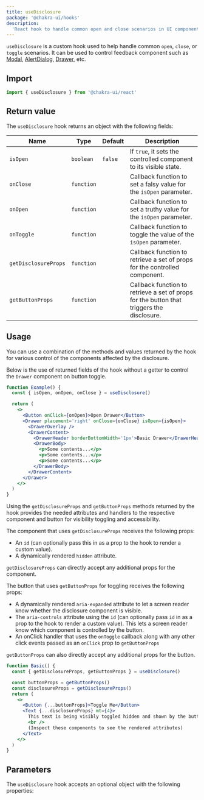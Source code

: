 ---
title: useDisclosure
package: '@chakra-ui/hooks'
description:
  'React hook to handle common open and close scenarios in UI components'
---

`useDisclosure` is a custom hook used to help handle common `open`, `close`, or
`toggle` scenarios. It can be used to control feedback component such as
[Modal](/docs/components/overlay/modal),
[AlertDialog](/docs/components/overlay/alert-dialog),
[Drawer](/docs/components/overlay/drawer), etc.

## Import

```js
import { useDisclosure } from '@chakra-ui/react'
```

## Return value

The `useDisclosure` hook returns an object with the following fields:

| Name                 | Type       | Default | Description                                                                               |
| -------------------- | ---------- | ------- | ----------------------------------------------------------------------------------------- |
| `isOpen`             | `boolean`  | `false` | If `true`, it sets the controlled component to its visible state.                         |
| `onClose`            | `function` |         | Callback function to set a falsy value for the `isOpen` parameter.                        |
| `onOpen`             | `function` |         | Callback function to set a truthy value for the `isOpen` parameter.                       |
| `onToggle`           | `function` |         | Callback function to toggle the value of the `isOpen` parameter.                          |
| `getDisclosureProps` | `function` |         | Callback function to retrieve a set of props for the controlled component.                |
| `getButtonProps`     | `function` |         | Callback function to retrieve a set of props for the button that triggers the disclosure. |

## Usage

You can use a combination of the methods and values returned by the hook for
various control of the components affected by the disclosure.

Below is the use of returned fields of the hook without a getter to control the
`Drawer` component on button toggle.

```jsx
function Example() {
  const { isOpen, onOpen, onClose } = useDisclosure()

  return (
    <>
      <Button onClick={onOpen}>Open Drawer</Button>
      <Drawer placement='right' onClose={onClose} isOpen={isOpen}>
        <DrawerOverlay />
        <DrawerContent>
          <DrawerHeader borderBottomWidth='1px'>Basic Drawer</DrawerHeader>
          <DrawerBody>
            <p>Some contents...</p>
            <p>Some contents...</p>
            <p>Some contents...</p>
          </DrawerBody>
        </DrawerContent>
      </Drawer>
    </>
  )
}
```

Using the `getDisclosureProps` and `getButtonProps` methods returned by the hook
provides the needed attributes and handlers to the respective component and
button for visibility toggling and accessibility.

The component that uses `getDisclosureProps` receives the following props:

- An `id` (can optionally pass this in as a prop to the hook to render a custom
  value).
- A dynamically rendered `hidden` attribute.

`getDisclosureProps` can directly accept any additional props for the component.

The button that uses `getButtonProps` for toggling receives the following props:

- A dynamically rendered `aria-expanded` attribute to let a screen reader know
  whether the disclosure component is visible.
- The `aria-controls` attribute using the `id` (can optionally pass `id` in as a
  prop to the hook to render a custom value). This lets a screen reader know
  which component is controlled by the button.
- An onClick handler that uses the `onToggle` callback along with any other
  click events passed as an `onClick` prop to `getButtonProps`

`getButtonProps` can also directly accept any additional props for the button.

```jsx
function Basic() {
  const { getDisclosureProps, getButtonProps } = useDisclosure()

  const buttonProps = getButtonProps()
  const disclosureProps = getDisclosureProps()
  return (
    <>
      <Button {...buttonProps}>Toggle Me</Button>
      <Text {...disclosureProps} mt={4}>
        This text is being visibly toggled hidden and shown by the button.
        <br />
        (Inspect these components to see the rendered attributes)
      </Text>
    </>
  )
}
```

## Parameters

The `useDisclosure` hook accepts an optional object with the following
properties:

<PropsTable of='useDisclosure' />
